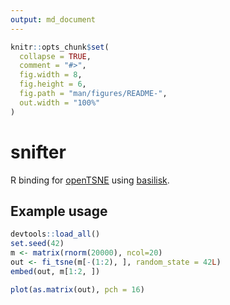 ```yaml
---
output: md_document
---
```


```r
knitr::opts_chunk$set(
  collapse = TRUE,
  comment = "#>",
  fig.width = 8,
  fig.height = 6,
  fig.path = "man/figures/README-",
  out.width = "100%"
)
```

# snifter

R binding for [openTSNE](https://opentsne.readthedocs.io/en/latest/index.html)
using [basilisk](https://bioconductor.org/packages/devel/bioc/html/basilisk.html).

## Example usage

```r
devtools::load_all()
set.seed(42)
m <- matrix(rnorm(20000), ncol=20) 
out <- fi_tsne(m[-(1:2), ], random_state = 42L)
embed(out, m[1:2, ])

plot(as.matrix(out), pch = 16)
```
